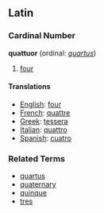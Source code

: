 ==Latin==
===Cardinal Number===
'''quattuor''' (ordinal: ''[[quartus]]'')

# [[four]]

====Translations====
*[[English]]: [[four]]
*[[French]]: [[quattre]]
*[[Greek]]: [[tessera]]
*[[Italian]]: [[quattro]]
*[[Spanish]]: [[cuatro]]

===Related Terms===
*[[quartus]]
*[[quaternary]]
*[[quinque]]
*[[tres]]